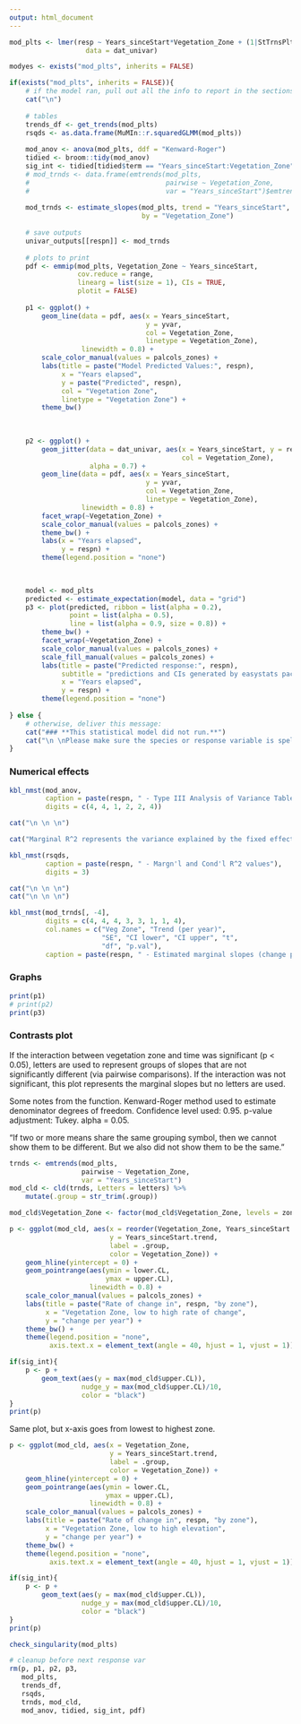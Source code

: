 ```yaml
---
output: html_document
---
```


```r
mod_plts <- lmer(resp ~ Years_sinceStart*Vegetation_Zone + (1|StTrnsPlt),
                   data = dat_univar)

modyes <- exists("mod_plts", inherits = FALSE)
```

```r
if(exists("mod_plts", inherits = FALSE)){
    # if the model ran, pull out all the info to report in the sections below
    cat("\n")
    
    # tables
    trends_df <- get_trends(mod_plts)
    rsqds <- as.data.frame(MuMIn::r.squaredGLMM(mod_plts))
    
    mod_anov <- anova(mod_plts, ddf = "Kenward-Roger")
    tidied <- broom::tidy(mod_anov)
    sig_int <- tidied[tidied$term == "Years_sinceStart:Vegetation_Zone", "p.value"] < 0.05
    # mod_trnds <- data.frame(emtrends(mod_plts, 
    #                                  pairwise ~ Vegetation_Zone, 
    #                                  var = "Years_sinceStart")$emtrends)
    
    mod_trnds <- estimate_slopes(mod_plts, trend = "Years_sinceStart",
                                 by = "Vegetation_Zone")
    
    # save outputs
    univar_outputs[[respn]] <- mod_trnds
    
    # plots to print
    pdf <- emmip(mod_plts, Vegetation_Zone ~ Years_sinceStart,
                 cov.reduce = range,
                 linearg = list(size = 1), CIs = TRUE,
                 plotit = FALSE)
    
    p1 <- ggplot() +
        geom_line(data = pdf, aes(x = Years_sinceStart,
                                  y = yvar,
                                  col = Vegetation_Zone,
                                  linetype = Vegetation_Zone),
                  linewidth = 0.8) +
        scale_color_manual(values = palcols_zones) +
        labs(title = paste("Model Predicted Values:", respn),
             x = "Years elapsed", 
             y = paste("Predicted", respn),
             col = "Vegetation Zone",
             linetype = "Vegetation Zone") +
        theme_bw()
    
    
    
    p2 <- ggplot() +
        geom_jitter(data = dat_univar, aes(x = Years_sinceStart, y = resp,
                                           col = Vegetation_Zone),
                    alpha = 0.7) +
        geom_line(data = pdf, aes(x = Years_sinceStart,
                                  y = yvar,
                                  col = Vegetation_Zone,
                                  linetype = Vegetation_Zone),
                  linewidth = 0.8) +
        facet_wrap(~Vegetation_Zone) +
        scale_color_manual(values = palcols_zones) +
        theme_bw() +
        labs(x = "Years elapsed",
             y = respn) +
        theme(legend.position = "none")
    
    

    model <- mod_plts
    predicted <- estimate_expectation(model, data = "grid")
    p3 <- plot(predicted, ribbon = list(alpha = 0.2),
               point = list(alpha = 0.5),
               line = list(alpha = 0.9, size = 0.8)) + 
        theme_bw() +
        facet_wrap(~Vegetation_Zone) + 
        scale_color_manual(values = palcols_zones) +
        scale_fill_manual(values = palcols_zones) +
        labs(title = paste("Predicted response:", respn),
             subtitle = "predictions and CIs generated by easystats packages",
             x = "Years elapsed",
             y = respn) +
        theme(legend.position = "none")
    
} else {
    # otherwise, deliver this message:
    cat("### **This statistical model did not run.**")
    cat("\n \nPlease make sure the species or response variable is spelled and capitalized correctly, and that there is adequate data in the file to calculate a trend. \n \nIf that does not help, please copy the error message that appeared above when reaching out to someone else, as it may be useful.")
}
```

### Numerical effects  

```r

kbl_nmst(mod_anov, 
         caption = paste(respn, " - Type III Analysis of Variance Table, using Kenward-Rogers method"),
         digits = c(4, 4, 1, 2, 2, 4))  

cat("\n \n \n")

cat("Marginal R^2 represents the variance explained by the fixed effects. Conditional R^2 represents the variance explained by the entire model, which includes both fixed and random effects.")

kbl_nmst(rsqds,
         caption = paste(respn, " - Margn'l and Cond'l R^2 values"),
         digits = 3)

cat("\n \n \n")
cat("\n \n \n")

kbl_nmst(mod_trnds[, -4], 
         digits = c(4, 4, 4, 3, 3, 1, 1, 4), 
         col.names = c("Veg Zone", "Trend (per year)",
                       "SE", "CI lower", "CI upper", "t",
                       "df", "p.val"),
         caption = paste(respn, " - Estimated marginal slopes (change per year for each zone)")) 
```


### Graphs  

```r
print(p1)
# print(p2)
print(p3)
```


### Contrasts plot  

If the interaction between vegetation zone and time was significant (p < 0.05), letters are used to represent groups of slopes that are not significantly different (via pairwise comparisons). If the interaction was not significant, this plot represents the marginal slopes but no letters are used.

Some notes from the function. Kenward-Roger method used to estimate denominator degrees of freedom. Confidence level used: 0.95. p-value adjustment: Tukey. alpha = 0.05.  

"If two or more means share the same grouping symbol,
      then we cannot show them to be different.
      But we also did not show them to be the same."

```r
trnds <- emtrends(mod_plts, 
                  pairwise ~ Vegetation_Zone, 
                  var = "Years_sinceStart")
mod_cld <- cld(trnds, Letters = letters) %>% 
    mutate(.group = str_trim(.group))

mod_cld$Vegetation_Zone <- factor(mod_cld$Vegetation_Zone, levels = zone_factor)

p <- ggplot(mod_cld, aes(x = reorder(Vegetation_Zone, Years_sinceStart.trend),
                         y = Years_sinceStart.trend,
                         label = .group,
                         color = Vegetation_Zone)) +
    geom_hline(yintercept = 0) +
    geom_pointrange(aes(ymin = lower.CL, 
                        ymax = upper.CL),
                    linewidth = 0.8) +
    scale_color_manual(values = palcols_zones) +
    labs(title = paste("Rate of change in", respn, "by zone"),
         x = "Vegetation Zone, low to high rate of change",
         y = "change per year") +
    theme_bw() +
    theme(legend.position = "none",
          axis.text.x = element_text(angle = 40, hjust = 1, vjust = 1))

if(sig_int){
    p <- p +
        geom_text(aes(y = max(mod_cld$upper.CL)),
                  nudge_y = max(mod_cld$upper.CL)/10,
                  color = "black")
}
print(p)
```

Same plot, but x-axis goes from lowest to highest zone.    

```r
p <- ggplot(mod_cld, aes(x = Vegetation_Zone,
                         y = Years_sinceStart.trend,
                         label = .group,
                         color = Vegetation_Zone)) +
    geom_hline(yintercept = 0) +
    geom_pointrange(aes(ymin = lower.CL, 
                        ymax = upper.CL),
                    linewidth = 0.8) +
    scale_color_manual(values = palcols_zones) +
    labs(title = paste("Rate of change in", respn, "by zone"),
         x = "Vegetation Zone, low to high elevation",
         y = "change per year") +
    theme_bw() +
    theme(legend.position = "none",
          axis.text.x = element_text(angle = 40, hjust = 1, vjust = 1))

if(sig_int){
    p <- p +
        geom_text(aes(y = max(mod_cld$upper.CL)),
                  nudge_y = max(mod_cld$upper.CL)/10,
                  color = "black")
}
print(p)
```



```r
check_singularity(mod_plts)
```


```r
# cleanup before next response var
rm(p, p1, p2, p3,
   mod_plts,
   trends_df,
   rsqds,  
   trnds, mod_cld,
   mod_anov, tidied, sig_int, pdf)
```

